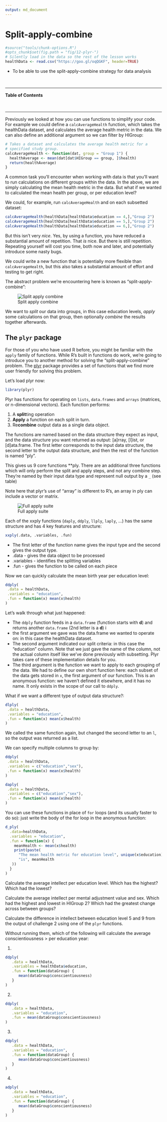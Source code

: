 ```yaml
---
output: md_document
---
```


# Split-apply-combine

```r
#source("tools/chunk-options.R")
#opts_chunk$set(fig.path = "fig/12-plyr-")
# Silently load in the data so the rest of the lesson works
healthData <- read.csv("https://goo.gl/oqQGKF", header=TRUE)
```

<!--sec data-title="Learning Objective" data-id="obj" data-show=true data-collapse=false ces-->

* To be able to use the split-apply-combine strategy for data analysis

<!--endsec-->

<br>

---

**Table of Contents**

<!-- toc -->

<br>

---

Previously we looked at how you can use functions to simplify your code.
For example we could define a `calcAverageHealth` function, which takes the healthData dataset,
and calculates the average health metric in the data. We can also define an
additional argument so we can filter by HIGroup:

```r
# Takes a dataset and calculates the average health metric for a
# specified study group.
calcAverageHealth <- function(dat, group = "Group 1") {
  healthAverage <- mean(dat[dat$HIGroup == group, ]$health)
  return(healthAverage)
}
```

A common task you'll encounter when working with data is that you'll want to
run calculations on different groups within the data. In the above, we are
simply calculating the mean health metric in the data. But what if
we wanted to calculated the mean health per group, or per education level?

We could, for example, run `calcAverageHealth` and on each subsetted dataset:

```r
calcAverageHealth(healthData[healthData$education == 4,],"Group 2")
calcAverageHealth(healthData[healthData$education == 5,],"Group 2")
calcAverageHealth(healthData[healthData$education == 6,],"Group 2")
```

But this isn't very *nice*. Yes, by using a function, you have reduced a
substantial amount of repetition. That *is* nice. But there is still
repetition. Repeating yourself will cost you time, both now and later, and
potentially introduce some nasty bugs.

We could write a new function that is potentially more flexible than `calcAverageHealth`, but this
also takes a substantial amount of effort and testing to get right.

The abstract problem we're encountering here is known as "split-apply-combine":

![Split apply combine](fig/splitapply.png)

We want to *split* our data into groups, in this case education levels, *apply*
some calculations on that group, then optionally *combine* the results
together afterwards.

## The `plyr` package

For those of you who have used R before, you might be familiar with the
`apply` family of functions. While R's built in functions do work, we're
going to introduce you to another method for solving the "split-apply-combine"
problem. The [plyr](http://had.co.nz/plyr/) package provides a set of
functions that we find more user friendly for solving this problem.

Let's load plyr now:

```r
library(plyr)
```

Plyr has functions for operating on `lists`, `data.frames` and `arrays`
(matrices, or n-dimensional vectors). Each function performs:

1. A **split**ting operation
2. **Apply** a function on each split in turn.
3. Re**combine** output data as a single data object.

The functions are named based on the data structure they expect as input,
and the data structure you want returned as output: [a]rray, [l]ist, or
[d]ata.frame. The first letter corresponds to the input data structure,
the second letter to the output data structure, and then the rest of the
function is named "ply".

This gives us 9 core functions **ply.  There are an additional three functions
which will only perform the split and apply steps, and not any combine step.
They're named by their input data type and represent null output by a `_` (see
table)

Note here that plyr's use of "array" is different to R's,
an array in ply can include a vector or matrix.

![Full apply suite](fig/full_apply_suite.png)


Each of the xxply functions (`daply`, `ddply`, `llply`, `laply`, ...) has the
same structure and has 4 key features and structure:

```r
xxply(.data, .variables, .fun)
```

* The first letter of the function name gives the input type and the second gives the output type.
* .data - gives the data object to be processed
* .variables - identifies the splitting variables
* .fun - gives the function to be called on each piece

Now we can quickly calculate the mean birth year per education level:

``` r
ddply(
 .data = healthData,
 .variables = "education",
 .fun = function(x) mean(x$health)
)
```

Let's walk through what just happened:

- The `ddply` function feeds in a `data.frame` (function starts with **d**) and
returns another `data.frame` (2nd letter is a **d**) i
- the first argument we gave was the data.frame we wanted to operate on: in this
  case the healthData dataset.
- The second argument indicated our split criteria: in this case the "education"
  column. Note that we just gave the name of the column, not the actual column
  itself like we've done previously with subsetting. Plyr takes care of these
  implementation details for you.
- The third argument is the function we want to apply to each grouping of the
  data. We had to define our own short function here: each subset of the data
  gets stored in `x`, the first argument of our function. This is an anonymous
  function: we haven't defined it elsewhere, and it has no name. It only exists
  in the scope of our call to `ddply`.

What if we want a different type of output data structure?:

``` r
dlply(
 .data = healthData,
 .variables = "education",
 .fun = function(x) mean(x$health)
)
```

We called the same function again, but changed the second letter to an `l`, so
the output was returned as a list.

We can specify multiple columns to group by:

``` r
ddply(
 .data = healthData,
 .variables = c("education","sex"),
 .fun = function(x) mean(x$health)
)
```

``` r
daply(
 .data = healthData,
 .variables = c("education","sex"),
 .fun = function(x) mean(x$health)
)
```

You can use these functions in place of `for` loops (and its usually faster to
do so): just write the body of the for loop in the anonymous function:

```r
d_ply(
  .data=healthData,
  .variables = "education",
  .fun = function(x) {
    meanHealth <- mean(x$health)
    print(paste(
      "The mean health metric for education level", unique(x$education),
      "is", meanHealth
   ))
  }
)
```

<!--sec data-title="Challenge 1" data-id="ch1" data-show=true data-collapse=false ces-->

Calculate the average intellect per education level. Which has the highest? Which had the lowest?

<!--endsec-->

<!--sec data-title="Challenge 2" data-id="ch2" data-show=true data-collapse=false ces-->

Calculate the average intellect per mental adjustment value and sex. Which had the highest and lowest in HIGroup 2? Which had the greatest change across between groups?

<!--endsec-->

<!--sec data-title="Advanced challenge" data-id="ch3" data-show=true data-collapse=false ces-->

Calculate the difference in intellect between education level 5 and 9 from the output of challenge 2 using one of the `plyr` functions.

<!--endsec-->

<!--sec data-title="Alternate challenge" data-id="ch4" data-show=true data-collapse=false ces-->

Without running them, which of the following will calculate the average conscientiousness > per education year:

1.
```r
ddply(
   .data = healthData,
   .variables = healthData$education,
   .fun = function(dataGroup) {
      mean(dataGroup$conscientiousness)
   }
)
```

2.
```r
ddply(
   .data = healthData,
   .variables = "education",
   .fun = mean(dataGroup$conscientiousness)
)
```

3.
```r
ddply(
   .data = healthData,
   .variables = "education",
   .fun = function(dataGroup) {
      mean(dataGroup$concientiousness)
   }
)
```

4.
```r
adply(
   .data = healthData,
   .variables = "education",
   .fun = function(dataGroup) {
      mean(dataGroup$conscientiousness)
   }
)
```

<!--endsec-->